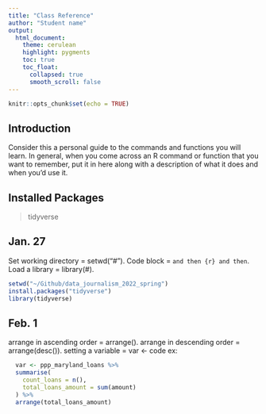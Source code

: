 ```yaml
---
title: "Class Reference"
author: "Student name"
output:
  html_document:
    theme: cerulean
    highlight: pygments
    toc: true
    toc_float:
      collapsed: true
      smooth_scroll: false
---
```


```r
knitr::opts_chunk$set(echo = TRUE)
```

## Introduction

Consider this a personal guide to the commands and functions you will learn. In general, when you come across an R command or function that you want to remember, put it in here along with a description of what it does and when you'd use it.

## Installed Packages

>tidyverse

## Jan. 27

Set working directory = setwd("#").
Code block = ``` and then {r} and then ```.
Load a library = library(#).

```r
setwd("~/Github/data_journalism_2022_spring")
install.packages("tidyverse")
library(tidyverse)
```

## Feb. 1

arrange in ascending order = arrange().
arrange in descending order = arrange(desc()).
setting a variable = var <- code
  ex:
  
```r
  var <- ppp_maryland_loans %>%
  summarise(
    count_loans = n(),
    total_loans_amount = sum(amount)
  ) %>%
  arrange(total_loans_amount)
  
```

